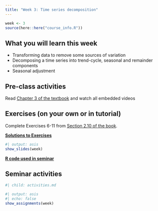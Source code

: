 ```yaml
---
title: "Week 3: Time series decomposition"
---
```


```r
week <- 3
source(here::here("course_info.R"))
```

## What you will learn this week

* Transforming data to remove some sources of variation
* Decomposing a time series into trend-cycle, seasonal and remainder components
* Seasonal adjustment

## Pre-class activities

Read [Chapter 3 of the textbook](https://otexts.com/fpp3/decomposition.html) and watch all embedded videos

## Exercises (on your own or in tutorial)

Complete Exercises 6-11 from [Section 2.10 of the book](https://otexts.com/fpp3/graphics-exercises.html).

[**Solutions to Exercises**](ex3-sol.qmd)

```r
#| output: asis
show_slides(week)
```

[**R code used in seminar**](seminar_code.R)

## Seminar activities

```r
#| child: activities.md
```

```r
#| output: asis
#| echo: false
show_assignments(week)
```
